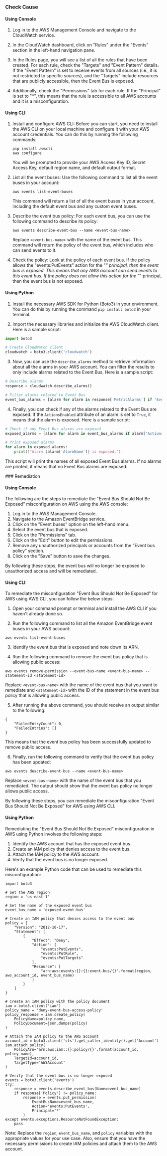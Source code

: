 

<Tabs><Tab title='Cause'>
### Check Cause

#### Using Console

1. Log in to the AWS Management Console and navigate to the CloudWatch service.

2. In the CloudWatch dashboard, click on "Rules" under the "Events" section in the left-hand navigation pane.

3. In the Rules page, you will see a list of all the rules that have been created. For each rule, check the "Targets" and "Event Pattern" details. If the "Event Pattern" is set to receive events from all sources (i.e., it is not restricted to specific sources), and the "Targets" include resources that are publicly accessible, then the Event Bus is exposed.

4. Additionally, check the "Permissions" tab for each rule. If the "Principal" is set to "*", this means that the rule is accessible to all AWS accounts and it is a misconfiguration.

#### Using CLI

1. Install and configure AWS CLI: Before you can start, you need to install the AWS CLI on your local machine and configure it with your AWS account credentials. You can do this by running the following commands:

   ```
   pip install awscli
   aws configure
   ```

   You will be prompted to provide your AWS Access Key ID, Secret Access Key, default region name, and default output format.

2. List all the event buses: Use the following command to list all the event buses in your account:

   ```
   aws events list-event-buses
   ```

   This command will return a list of all the event buses in your account, including the default event bus and any custom event buses.

3. Describe the event bus policy: For each event bus, you can use the following command to describe its policy:

   ```
   aws events describe-event-bus --name <event-bus-name>
   ```

   Replace `<event-bus-name>` with the name of the event bus. This command will return the policy of the event bus, which includes who can send events to it.

4. Check the policy: Look at the policy of each event bus. If the policy allows the "events:PutEvents" action for the "*" principal, then the event bus is exposed. This means that any AWS account can send events to this event bus. If the policy does not allow this action for the "*" principal, then the event bus is not exposed.

#### Using Python

1. Install the necessary AWS SDK for Python (Boto3) in your environment. You can do this by running the command `pip install boto3` in your terminal.

2. Import the necessary libraries and initialize the AWS CloudWatch client. Here is a sample script:

```python
import boto3

# Create CloudWatch client
cloudwatch = boto3.client('cloudwatch')
```

3. Now, you can use the `describe_alarms` method to retrieve information about all the alarms in your AWS account. You can filter the results to only include alarms related to the Event Bus. Here is a sample script:

```python
# Describe alarms
response = cloudwatch.describe_alarms()

# Filter alarms related to Event Bus
event_bus_alarms = [alarm for alarm in response['MetricAlarms'] if 'EventBus' in alarm['AlarmName']]
```

4. Finally, you can check if any of the alarms related to the Event Bus are exposed. If the `ActionsEnabled` attribute of an alarm is set to `True`, it means that the alarm is exposed. Here is a sample script:

```python
# Check if any Event Bus alarms are exposed
exposed_alarms = [alarm for alarm in event_bus_alarms if alarm['ActionsEnabled']]

# Print exposed alarms
for alarm in exposed_alarms:
    print(f"Alarm {alarm['AlarmName']} is exposed.")
```

This script will print the names of all exposed Event Bus alarms. If no alarms are printed, it means that no Event Bus alarms are exposed.

</Tab>

<Tab title='Remediation'>
### Remediation

#### Using Console

The following are the steps to remediate the "Event Bus Should Not Be Exposed" misconfiguration on AWS using the AWS console:

1. Log in to the AWS Management Console.
2. Navigate to the Amazon EventBridge service.
3. Click on the "Event buses" option on the left-hand menu.
4. Select the event bus that is exposed.
5. Click on the "Permissions" tab.
6. Click on the "Edit" button to edit the permissions.
7. Remove any unauthorized principals or accounts from the "Event bus policy" section.
8. Click on the "Save" button to save the changes.

By following these steps, the event bus will no longer be exposed to unauthorized access and will be remediated.

#### Using CLI

To remediate the misconfiguration "Event Bus Should Not Be Exposed" for AWS using AWS CLI, you can follow the below steps:

1. Open your command prompt or terminal and install the AWS CLI if you haven't already done so.

2. Run the following command to list all the Amazon EventBridge event buses in your AWS account:

```
aws events list-event-buses
```

3. Identify the event bus that is exposed and note down its ARN.

4. Run the following command to remove the event bus policy that is allowing public access:

```
aws events remove-permission --event-bus-name <event-bus-name> --statement-id <statement-id>
```

Replace `<event-bus-name>` with the name of the event bus that you want to remediate and `<statement-id>` with the ID of the statement in the event bus policy that is allowing public access.

5. After running the above command, you should receive an output similar to the following:

```
{
    "FailedEntryCount": 0,
    "FailedEntries": []
}
```

This means that the event bus policy has been successfully updated to remove public access.

6. Finally, run the following command to verify that the event bus policy has been updated:

```
aws events describe-event-bus --name <event-bus-name>
```

Replace `<event-bus-name>` with the name of the event bus that you remediated. The output should show that the event bus policy no longer allows public access.

By following these steps, you can remediate the misconfiguration "Event Bus Should Not Be Exposed" for AWS using AWS CLI.

#### Using Python

Remediating the "Event Bus Should Not Be Exposed" misconfiguration in AWS using Python involves the following steps:

1. Identify the AWS account that has the exposed event bus.
2. Create an IAM policy that denies access to the event bus.
3. Attach the IAM policy to the AWS account.
4. Verify that the event bus is no longer exposed.

Here's an example Python code that can be used to remediate this misconfiguration:

```
import boto3

# Set the AWS region
region = 'us-east-1'

# Set the name of the exposed event bus
event_bus_name = 'exposed-event-bus'

# Create an IAM policy that denies access to the event bus
policy = {
    "Version": "2012-10-17",
    "Statement": [
        {
            "Effect": "Deny",
            "Action": [
                "events:PutEvents",
                "events:PutRule",
                "events:PutTargets"
            ],
            "Resource": [
                "arn:aws:events:{}:{}:event-bus/{}".format(region, aws_account_id, event_bus_name)
            ]
        }
    ]
}

# Create an IAM policy with the policy document
iam = boto3.client('iam')
policy_name = 'deny-event-bus-access-policy'
policy_response = iam.create_policy(
    PolicyName=policy_name,
    PolicyDocument=json.dumps(policy)
)

# Attach the IAM policy to the AWS account
account_id = boto3.client('sts').get_caller_identity().get('Account')
iam.attach_policy(
    PolicyArn='arn:aws:iam::{}:policy/{}'.format(account_id, policy_name),
    TargetId=account_id,
    TargetType='AWSAccount'
)

# Verify that the event bus is no longer exposed
events = boto3.client('events')
try:
    response = events.describe_event_bus(Name=event_bus_name)
    if response['Policy'] != policy_name:
        response = events.put_permission(
            EventBusName=event_bus_name,
            Action='events:PutEvents',
            Principal='*'
        )
except events.exceptions.ResourceNotFoundException:
    pass
```

Note: Replace the `region`, `event_bus_name`, and `policy` variables with the appropriate values for your use case. Also, ensure that you have the necessary permissions to create IAM policies and attach them to the AWS account.


</Tab>
</Tabs>